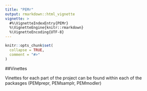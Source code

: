 ```yaml
---
title: "PEMr"
output: rmarkdown::html_vignette
vignette: >
  #%\VignetteIndexEntry{PEMr}
  %\VignetteEngine{knitr::rmarkdown}
  %\VignetteEncoding{UTF-8}
---
```


```r
knitr::opts_chunk$set(
  collapse = TRUE,
  comment = "#>"
)
```

##Vinettes

Vinettes for each part of the project can be found within each of the packasges (PEMprepr, PEMsamplr, PEMmodler)
